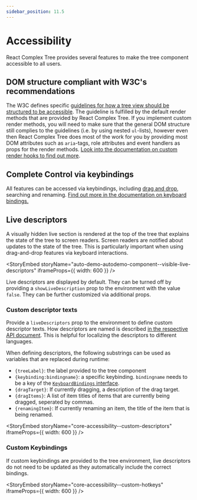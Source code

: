 ```yaml
---
sidebar_position: 11.5
---
```



# Accessibility

React Complex Tree provides several features to make the tree component accessible to all users.

## DOM structure compliant with W3C's recommendations

The W3C defines specific
[guidelines for how a tree view should be structured to be accessible](https://www.w3.org/TR/wai-aria-practices-1.1/examples/treeview/treeview-2/treeview-2a.html).
The guideline is fulfilled by the default render methods that are provided by React Complex Tree. If you
implement custom render methods, you will need to make sure that the general DOM structure still complies
to the guidelines (i.e. by using nested `ul`-lists), however even then React Complex Tree does most of the work
for you by providing most DOM attributes such as `aria`-tags, role attributes and event handlers as props for
the render methods. [Look into the documentation on custom render hooks to find out more](/docs/guides/rendering).

## Complete Control via keybindings

All features can be accessed via keybindings, including
[drag and drop](/docs/guides/keyboard#keyboard-bound-drag-and-drop-sequences), searching and renaming.
[Find out more in the documentation on keyboard bindings.](/docs/guides/keyboard)

## Live descriptors

A visually hidden live section is rendered at the top of the tree that explains the state of the tree
to screen readers. Screen readers are notified about updates to the state of the tree. This is particularly
important when using drag-and-drop features via keyboard interactions.

<StoryEmbed storyName="auto-demo-autodemo-component--visible-live-descriptors" iframeProps={{ width: 600 }} />

Live descriptors are displayed by default. They can be turned off by providing a `showLiveDescription` prop to
the environment with the value `false`. They can be further customized via additional props.

### Custom descriptor texts

Provide a `liveDescriptors` prop to the environment to define custom descriptor texts. How descriptors are named
is described [in the respective API document](/docs/api/interfaces/LiveDescriptors). This is helpful for
localizing the descriptors to different languages.

When defining descriptors, the following substrings can be used as variables that are replaced during runtime:

- `{treeLabel}`: the label provided to the tree component
- `{keybinding:bindingname}`: a specific keybinding. `bindingname` needs to be a key of the [`KeyboardBindings` interface](/docs/api/interfaces/KeyboardBindings).
- `{dragTarget}`: If currently dragging, a description of the drag target.
- `{dragItems}`: A list of item titles of items that are currently being dragged, seperated by commas.
- `{renamingItem}`: If currently renaming an item, the title of the item that is being renamed.

<StoryEmbed storyName="core-accessibility--custom-descriptors" iframeProps={{ width: 600 }} />

### Custom Keybindings

If custom keybindings are provided to the tree environment, live descriptors do not need to be updated as they
automatically include the correct bindings.

<StoryEmbed storyName="core-accessibility--custom-hotkeys" iframeProps={{ width: 600 }} />
